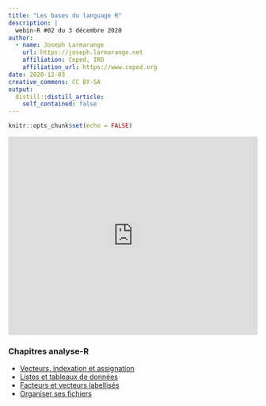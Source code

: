 ```yaml
---
title: "Les bases du language R"
description: |
  webin-R #02 du 3 décembre 2020
author:
  - name: Joseph Larmarange
    url: https://joseph.larmarange.net
    affiliation: Ceped, IRD
    affiliation_url: https://www.ceped.org
date: 2020-12-03
creative_commons: CC BY-SA
output:
  distill::distill_article:
    self_contained: false
---
```



```r
knitr::opts_chunk$set(echo = FALSE)
```

<iframe width="100%" height="400" src="https://www.youtube.com/embed/Eh8piunoqQc" frameborder="0" allow="accelerometer; autoplay; clipboard-write; encrypted-media; gyroscope; picture-in-picture" allowfullscreen></iframe>

### Chapitres analyse-R

- [Vecteurs, indexation et assignation](https://larmarange.github.io/analyse-R/vecteurs-indexation-et-assignation.html)
- [Listes et tableaux de données](https://larmarange.github.io/analyse-R/listes-et-tableaux-de-donnes.html)
- [Facteurs et vecteurs labellisés](https://larmarange.github.io/analyse-R/facteurs-et-vecteurs-labellises.html)
- [Organiser ses fichiers](https://larmarange.github.io/analyse-R/organiser-ses-fichiers.html)